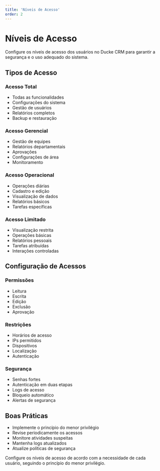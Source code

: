 ```yaml
---
title: 'Níveis de Acesso'
order: 2
---
```


# Níveis de Acesso

Configure os níveis de acesso dos usuários no Ducke CRM para garantir a segurança e o uso adequado do sistema.

## Tipos de Acesso

### Acesso Total
- Todas as funcionalidades
- Configurações do sistema
- Gestão de usuários
- Relatórios completos
- Backup e restauração

### Acesso Gerencial
- Gestão de equipes
- Relatórios departamentais
- Aprovações
- Configurações de área
- Monitoramento

### Acesso Operacional
- Operações diárias
- Cadastro e edição
- Visualização de dados
- Relatórios básicos
- Tarefas específicas

### Acesso Limitado
- Visualização restrita
- Operações básicas
- Relatórios pessoais
- Tarefas atribuídas
- Interações controladas

## Configuração de Acessos

### Permissões
- Leitura
- Escrita
- Edição
- Exclusão
- Aprovação

### Restrições
- Horários de acesso
- IPs permitidos
- Dispositivos
- Localização
- Autenticação

### Segurança
- Senhas fortes
- Autenticação em duas etapas
- Logs de acesso
- Bloqueio automático
- Alertas de segurança

## Boas Práticas

- Implemente o princípio do menor privilégio
- Revise periodicamente os acessos
- Monitore atividades suspeitas
- Mantenha logs atualizados
- Atualize políticas de segurança


Configure os níveis de acesso de acordo com a necessidade de cada usuário, seguindo o princípio do menor privilégio.
